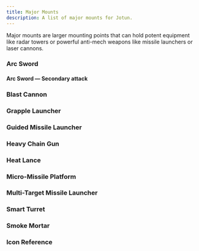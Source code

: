 ```yaml
---
title: Major Mounts
description: A list of major mounts for Jotun.
---
```



Major mounts are larger mounting points that can hold potent equipment like radar towers or powerful anti-mech weapons like missile launchers or laser cannons.

### Arc Sword

<MountBlock
    tags="Major Melee, Kinetic"
    threat="3"
    attack="2d8"
    details="You lose 1 main mount to install this mount."
    details2="You can spend power to perform a secondary attack with this weapon. The stats of the secondary attack are found below."
    description="The experimental DTM-01 Arc Sword is an anti-mech, anti-personnel weapon manufactured through a partnership between Dretyl and Tammen Armory. It is a massive melee weapon with its own power supply that the jotun can use to send out waves of electricity." />

#### Arc Sword — Secondary attack

<MountBlock
    tags="Major Melee, Energy, AP, Charged"
    line="4"
    attack="1d4"
    details="Charge 1: Required to perform this secondary attack. Any target that takes damage is slowed until the end of their next turn.
    Charge 2: Increase damage to 1d8 and line to 8. Any target that takes damage is immobilized and impaired until the end of their next turn."
    description="When the arc sword is charged it emits a powerful arc of electricity. Mechs struck by the lightning are damaged and slowed." />

### Blast Cannon

<MountBlock
    tags="Major Cannon, Explosive, Arcing, Loading, Limited 4"
    range="16"
    blast="2"
    attack="2d8"
    details="Attacks made with this weapon are rolled at the start of your next turn."
    description="The SC-515 Blast Cannon is an anti-mech, anti-personnel weapon manufactured by Sarm Armory. An upscaled version of a conventional mortar, this cannon excels at firing upwards and over obstacles. The attack can be avoided due to this travel time, but slower forces will still be caught in its massive blast. Firing this weapon always triggers a 'DANGER CLOSE' warning on friendly Pilot HUDs. It deploys with limited ammo in the field." />

### Grapple Launcher

<MountBlock
    tags="Major Launcher, Kinetic, AP"
    range="6"
    attack="1d4 or 1d6 with lock on"
    details="When you hit with this weapon, you make a grapple check. If you grapple them and you weigh less than the target, you can spend 1 power to pull yourself up to 6 hexes towards the figure. If you grapple them and you weigh more than the target, you can spend 1 power to pull the target up to 6 hexes towards you."
    description="The TL-33 Grapple Launcher is an anti-mech weapon manufactured by Tammen Armory. It is typically mounted on a shoulder and is capable of launching an armor-piercing harpoon. The harpoon's barb will make it difficult to pull out of a target. Heavy motor emplacements throughout the mech allow the grapple launcher to reel in lighter targets or pull the wielding Jotun closer to a harpooned target." />

### Guided Missile Launcher

<MountBlock
    tags="Major Launcher, Explosive, Loading"
    range="SPECIAL"
    blast="1"
    attack="2d8 or 2d10 with lock on"
    details="When fired, the missile travels 2 hexes in a straight line. Spend 1 power to move the missile up to 8 hexes, in any path you choose. If the missile collides with any object, it explodes. If the missile hasn't exploded and you do not spend power to move the missile on your turn, then it falls inert."
    description="The SL-71 Guided Missile Launcher is an anti-mech weapon manufactured by Sarm Armory. Firing the missile takes little effort as it eschews a targeting system. As a result, it does not automatically track any targets, but experienced Jotun Pilots can guide the missile manually with a HUD-link camera. This allows for complete control of the flight path, but an occupied Pilot may be unable to perform the guidance, leading to a disastrous effect." />

### Heavy Chain Gun

<MountBlock
    tags="Major Rifle, Kinetic, Reliable 5, Heat +1"
    range="6"
    attack="2d8"
    details="You cannot attack with this gun unless its activated. Spend 1 power to activate or deactivate this gun. Once activated, the gun cannot be attacked with until your next turn. If the gun is active and you did not activate it this turn, you must deactivate it or attack with it. Failure to do so disables the mount until a full repair and you take d6 AP damage."
    description="The TH-59 Heavy Chain Gun is an anti-mech, anti-personnel weapon manufactured by Tammen Armory. It can be mounted on an arm or shoulder and is capable of dispensing more rounds downrange than any other Jotun weapon. The gun takes some time to spin up to full speed and will fire its maximum fire-rate after a few seconds. Continuous, concentrated fire is incredibly effective against armor and structures." />

### Heat Lance

<MountBlock
    tags="Major Rifle, Energy, Heat +2"
    line="12"
    attack="2d6"
    details="Take 2 heat to increase range by +8 and add AP."
    description="The VL-565 Heat Lance is an anti-mech weapon manufactured by Volgor Armory. It is typically mounted on a shoulder and is capable of charging and releasing a thin, concentrated laser beam. The beam will travel through mechs and other objects until it hits something it cannot pierce. If a Pilot is willing to increase their mech's heat and energy consumption, the beam can pierce armor." />

### Micro-Missile Platform

<MountBlock
    tags="Major Launcher, Explosive, Seeking, Knockback 4, Limited 1"
    burst="3"
    attack="6d6"
    details="You must make a 3d6 attack roll against yourself when you fire this weapon."
    description="The HP-292 Micro-Missile Platform is an anti-mech, anti-personnel weapon manufactured by Hadrago Armory. First developed as a weapon of a last resort when surrounded by enemy forces, this platform launches over a thousand micro-missiles that automatically track nearby movement and strike their target, pushing them back. Firing this weapon always triggers a 'DANGER CLOSE' warning on friendly Pilot HUDs. It can only be fired once per deployment." />

### Multi-Target Missile Launcher

<MountBlock
    tags="Major Launcher, Explosive, Loading, Seeking, Reliable 2, Limited 4"
    range="10"
    attack="1d4 or 1d6 with lock on"
    details="Can target up to 6 different targets with one attack. Targeting the same target with multiple missiles combines attack rolls. ex: attacking 3 targets you could send 4 missiles to one target and roll 4d4."
    description="The SL-423 Multi-Target Missile Launcher is an anti-mech, anti-personnel weapon manufactured by Sarm Armory. Each missile from a pod can target a unique individual on the Pilot HUD. This weapon can eliminate personnel troops spread out across a battlefield or concentrate on a single target to devastating effect. It deploys with limited ammo in the field." />

### Smart Turret

<MountBlock
    tags="Major Rifle, Kinetic, Reliable 1"
    range="12"
    attack="1d4"
    details="You can attack with this gun once per round for 0 power."
    description="The TD-14 Smart Turret is an anti-mech, anti-personnel, auto-tracking weapon made as a joint venture between Tammen and Dretyl Armory. Dretyl provides the processing unit and HUD-uplink that controls the flight path of each round fired. The turret has a slow fire rate and its caliber is only capable of piercing light mech armor." />

### Smoke Mortar

<MountBlock
    tags="Major Cannon, Arcing, Loading"
    range="20"
    blast="2"
    attack="NA"
    details="The smoke blocks line of sight and characters in the smoke have concealment. If the smoke takes flame damage, then it ignites and becomes a zone of fire. Any character that starts their turn in the zone or enters a hex in the zone takes 1 flame damage."
    description="The HC-87 Smoke Cannon is a unique weapon manufactured by Hadrago Armory. Firing the cannon will blanket a large area in thick smoke that obscures vision. If the smoke is struck by an incendiary weapon, it will combust, leaving a blanketed area of fire that melts through mech armor. Firing this weapon always triggers a 'DANGER CLOSE' warning on friendly Pilot HUDs." />

### Icon Reference

<MountBlock
    tags="Tag 1, Tag 2, Tag 3"
    range="Range"
    blast="Blast"
    burst="Burst"
    line="Line"
    threat="Threat"
    attack="Attack"
    flame="Flame"
    heat="Heat"
    description="The above icons are used as shorthand to describe the effects of a mount. Range, blast, line, and threat are all used for determining range of effect. Attack, flame, and heat are types of attacks usually involving a dice value like 'd6'." />